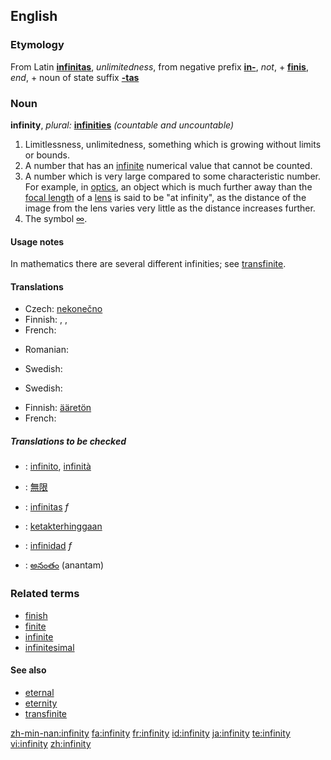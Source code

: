==English==

===Etymology===
From Latin '''[[infinitas]]''', ''unlimitedness'', from negative prefix '''[[in-]]''', ''not'', + '''[[finis]]''', ''end'', + noun of state suffix '''[[-tas]]'''

===Noun===
'''infinity''',  ''plural:'' '''[[infinities]]''' ''(countable and uncountable)''

# Limitlessness, unlimitedness, something which is growing without limits or bounds.
# A number that has an [[infinite]] numerical value that cannot be counted.
# A number which is very large compared to some characteristic number.  For example, in [[optics]], an object which is much further away than the [[focal length]] of a [[lens]] is said to be "at infinity", as the distance of the image from the lens varies very little as the distance increases further.
# The symbol [[∞]].

====Usage notes====
In mathematics there are several different infinities; see [[transfinite]].

====Translations====
{{trans-top|Limitlessness, unlimitedness, something which is growing without limits or bounds}}
* Czech: [[nekonečno]] {{n}}
* Finnish: {{t|fi|loputtomuus}}, {{t|fi|äärettömyys}}, {{t|fi|rajattomuus}}
* French: {{t|fr|infinité|f}}
{{trans-mid}}
* Romanian: {{t|ro|infinitate|f}}
{{trans-bottom}}

{{trans-top|A number that has an infinite, uncountable numerical value}}
* Swedish: {{t|sv|oändlighet|c}}
{{trans-mid}}
{{trans-bottom}}

{{trans-top|A number which is very large compared to some characteristic number}}
* Swedish: {{t|sv|oändlighet|c}}
{{trans-mid}}
{{trans-bottom}}

{{trans-top|The symbol ∞}}
* Finnish: [[ääretön]]
* French: {{t|fr|infini|m}}
{{trans-mid}}
{{trans-bottom}}

=====Translations to be checked=====
{{checktrans}}
{{top}}
* {{ttbc|Italian}}: [[infinito]], [[infinità]]
* {{ttbc|Japanese}}: [[無限]]
* {{ttbc|Latin}}: [[infinitas]] ''f''
{{mid}}
* {{ttbc|Malay}}: [[ketakterhinggaan]]
* {{ttbc|Spanish}}: [[infinidad]] ''f''
* {{ttbc|Telugu}}: [[అనంతం]] (anantam)
{{bottom}}

===Related terms===
* [[finish]]
* [[finite]]
* [[infinite]]
* [[infinitesimal]]

====See also====
{{rfc-level|See also at L4+ not in L3 POS section (AutoFormat would have corrected level of Related terms)}}
* [[eternal]]
* [[eternity]]
* [[transfinite]]

[[zh-min-nan:infinity]]
[[fa:infinity]]
[[fr:infinity]]
[[id:infinity]]
[[ja:infinity]]
[[te:infinity]]
[[vi:infinity]]
[[zh:infinity]]
